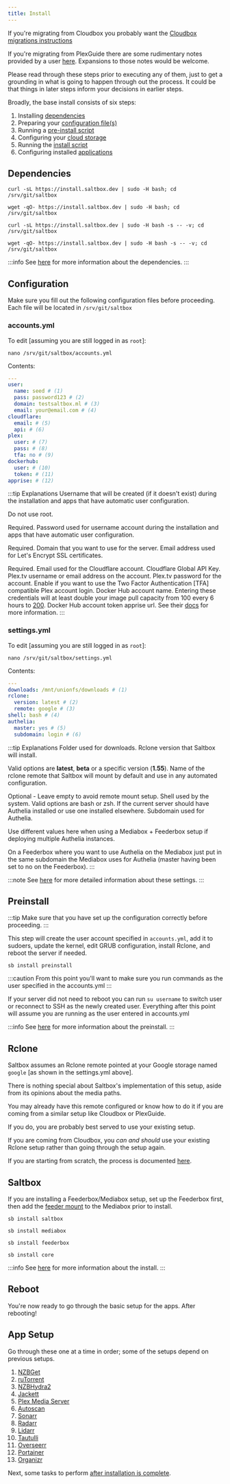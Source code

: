 ```yaml
---
title: Install
---
```



If you're migrating from Cloudbox you probably want the [Cloudbox migrations instructions](https://docs.saltbox.dev/reference/guides/cloudbox/)

If you're migrating from PlexGuide there are some rudimentary notes provided by a user [here](https://docs.saltbox.dev/reference/guides/plexguide/).  Expansions to those notes would be welcome.

Please read through these steps prior to executing any of them, just to get a grounding in what is going to happen through out the process.  It could be that things in later steps inform your decisions in earlier steps.

Broadly, the base install consists of six steps:

1. Installing [dependencies](#dependencies)
2. Preparing your [configuration file(s)](/saltbox/install#configuration)
3. Running a [pre-install script](#preinstall)
4. Configuring your [cloud storage](#rclone)
5. Running the [install script](#saltbox)
6. Configuring installed [applications](#app-setup)

## Dependencies

<Tabs>
<TabItem value="curl" label="curl" default>

```shell
curl -sL https://install.saltbox.dev | sudo -H bash; cd /srv/git/saltbox
```

</TabItem>
<TabItem value="wget" label="wget" default>

```shell
wget -qO- https://install.saltbox.dev | sudo -H bash; cd /srv/git/saltbox
```

</TabItem>
<TabItem value="curl (verbose)" label="curl" default>

```shell
curl -sL https://install.saltbox.dev | sudo -H bash -s -- -v; cd /srv/git/saltbox
```

</TabItem>
<TabItem value="wget (verbose)" label="wget" default>

```shell
wget -qO- https://install.saltbox.dev | sudo -H bash -s -- -v; cd /srv/git/saltbox
```

</TabItem>
</Tabs>

:::info
See [here](/reference/dependencies) for more information about the dependencies.
:::

## Configuration

Make sure you fill out the following configuration files before proceeding. Each file will be located in `/srv/git/saltbox`

### accounts.yml

To edit [assuming you are still logged in as `root`]:

```shell
nano /srv/git/saltbox/accounts.yml
```

Contents:

```yaml title="accounts.yml"
---
user:
  name: seed # (1)
  pass: password123 # (2)
  domain: testsaltbox.ml # (3)
  email: your@email.com # (4)
cloudflare:
  email: # (5)
  api: # (6)
plex:
  user: # (7)
  pass: # (8)
  tfa: no # (9)
dockerhub:
  user: # (10)
  token: # (11)
apprise: # (12)
```

:::tip Explanations
<Tabs>
<TabItem value="username" label="1" default>
Username that will be created (if it doesn't exist) during the installation and apps that have automatic user configuration.

Do not use root.

Required.
</TabItem>
<TabItem value="user password" label="2">
Password used for username account during the installation and apps that have automatic user configuration.

Required.
</TabItem>
<TabItem value="user domain" label="3">
Domain that you want to use for the server.
</TabItem>
<TabItem value="user email" label="4">
Email address used for Let's Encrypt SSL certificates.

Required.
</TabItem>
<TabItem value="cloudflare email" label="5">
Email used for the Cloudflare account.
</TabItem>
<TabItem value="cloudflare apikey" label="6">
Cloudflare Global API Key.
</TabItem>
<TabItem value="plex username" label="7">
Plex.tv username or email address on the account.
</TabItem>
<TabItem value="plex password" label="8">
Plex.tv password for the account.
</TabItem>
<TabItem value="plex 2fa status" label="9">
Enable if you want to use the Two Factor Authentication [TFA] compatible Plex account login.
</TabItem>
<TabItem value="dockerhub username" label="10">
Docker Hub account name. Entering these credentials will at least double your image pull capacity from 100 every 6 hours to [200](https://www.docker.com/blog/checking-your-current-docker-pull-rate-limits-and-status/).
</TabItem>
<TabItem value="dockerhub token" label="11">
Docker Hub account token
</TabItem>
<TabItem value="apprise endpoint" label="12">
apprise url. See their [docs](https://github.com/caronc/apprise#popular-notification-services) for more information.
</TabItem>
</Tabs>
:::

### settings.yml

To edit [assuming you are still logged in as `root`]:

```shell
nano /srv/git/saltbox/settings.yml
```

Contents:

```yaml title="settings.yml"
---
downloads: /mnt/unionfs/downloads # (1)
rclone:
  version: latest # (2)
  remote: google # (3)
shell: bash # (4)
authelia:
  master: yes # (5)
  subdomain: login # (6)
```
:::tip Explanations
<Tabs>
<TabItem value="downloads" label="1" default>
Folder used for downloads.
</TabItem>
<TabItem value="rclone version" label="2">
Rclone version that Saltbox will install.

Valid options are **latest**, **beta** or a specific version (**1.55**).
</TabItem>
<TabItem value="rclone remote" label="3">
Name of the rclone remote that Saltbox will mount by default and use in any automated configuration.

Optional - Leave empty to avoid remote mount setup.
</TabItem>
<TabItem value="shell" label="4">
Shell used by the system. Valid options are bash or zsh.
</TabItem>
<TabItem value="authelia master" label="5">
If the current server should have Authelia installed or use one installed elsewhere.
</TabItem>
<TabItem value="authelia subdomain" label="6">
Subdomain used for Authelia.

Use different values here when using a Mediabox + Feederbox setup if deploying multiple Authelia instances.

On a Feederbox where you want to use Authelia on the Mediabox just put in the same subdomain the Mediabox uses for Authelia (master having been set to no on the Feederbox).
</TabItem>
</Tabs>
:::

:::note
See [here](/reference/accounts#options-in-settingsyml) for more detailed information about these settings.
:::

## Preinstall

:::tip
Make sure that you have set up the configuration correctly before proceeding.
:::

This step will create the user account specified in `accounts.yml`, add it to sudoers, update the kernel, edit GRUB configuration, install Rclone, and reboot the server if needed.

``` shell
sb install preinstall
```

:::caution
From this point you'll want to make sure you run commands as the user specified in the accounts.yml
:::

If your server did not need to reboot you can run `su username` to switch user or reconnect to SSH as the newly created user. Everything after this point will assume you are running as the user entered in accounts.yml

:::info
See [here](/reference/preinstall) for more information about the preinstall.
:::

## Rclone
Saltbox assumes an Rclone remote pointed at your Google storage named `google` [as shown in the settings.yml above].

There is nothing special about Saltbox's implementation of this setup, aside from its opinions about the media paths.

You may already have this remote configured or know how to do it if you are coming from a similar setup like Cloudbox or PlexGuide.

If you do, you are probably best served to use your existing setup.

If you are coming from Cloudbox, you *can and should* use your existing Rclone setup rather than going through the setup again.

If you are starting from scratch, the process is documented [here](/reference/rclone).

## Saltbox

If you are installing a Feederbox/Mediabox setup, set up the Feederbox first, then add the [feeder mount](/advanced/feeder) to the Mediabox prior to install.

<Tabs>
<TabItem value="Saltbox" label="Saltbox" default>

```shell
sb install saltbox
```

</TabItem>
<TabItem value="Mediabox" label="Mediabox" default>

```shell
sb install mediabox
```

</TabItem>
<TabItem value="Feederbox" label="Feederbox" default>

```shell
sb install feederbox
```

</TabItem>
<TabItem value="Core" label="Core" default>

```shell
sb install core
```

</TabItem>
</Tabs>

:::info
See [here](/reference/install) for more information about the install.
:::

## Reboot

You're now ready to go through the basic setup for the apps. After rebooting!

## App Setup

Go through these one at a time in order; some of the setups depend on previous setups.

1. [NZBGet](/apps/nzbget)
1. [ruTorrent](/apps/rutorrent)
1. [NZBHydra2](/apps/nzbhydra2)
1. [Jackett](/apps/jackett)
1. [Plex Media Server](/apps/plex)
1. [Autoscan](/apps/autoscan)
1. [Sonarr](/apps/sonarr)
1. [Radarr](/apps/radarr)
1. [Lidarr](/apps/lidarr)
1. [Tautulli](/apps/tautulli)
1. [Overseerr](/apps/overseerr)
1. [Portainer](/apps/portainer)
1. [Organizr](/apps/organizr)

Next, some tasks to perform [after installation is complete](/saltbox/install/after).
